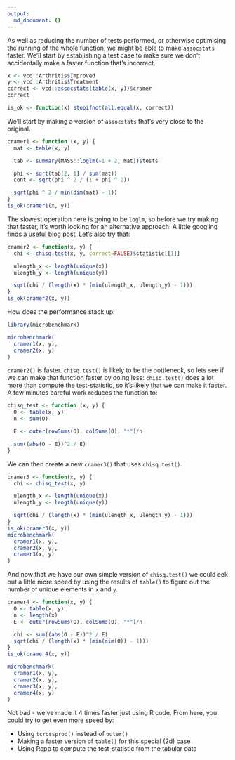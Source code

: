 ```yaml
---
output:
  md_document: {}
---
```


As well as reducing the number of tests performed, or otherwise optimising the running of the whole function, we might be able to make `assocstats` faster. We'll start by establishing a test case to make sure we don't accidentally make a faster function that's incorrect.

```r
x <- vcd::Arthritis$Improved
y <- vcd::Arthritis$Treatment
correct <- vcd::assocstats(table(x, y))$cramer
correct

is_ok <- function(x) stopifnot(all.equal(x, correct))
```

We'll start by making a version of `assocstats` that's very close to the original.

```r
cramer1 <- function (x, y) {
  mat <- table(x, y)

  tab <- summary(MASS::loglm(~1 + 2, mat))$tests

  phi <- sqrt(tab[2, 1] / sum(mat))
  cont <- sqrt(phi ^ 2 / (1 + phi ^ 2))

  sqrt(phi ^ 2 / min(dim(mat) - 1))
}
is_ok(cramer1(x, y))
```

The slowest operation here is going to be `loglm`, so before we try making that faster, it's worth looking for an alternative approach. A little googling finds [a useful blog post](http://sas-and-r.blogspot.com/2011/06/example-839-calculating-cramers-v.html). Let's also try that:

```r
cramer2 <- function(x, y) {
  chi <- chisq.test(x, y, correct=FALSE)$statistic[[1]]

  ulength_x <- length(unique(x))
  ulength_y <- length(unique(y))

  sqrt(chi / (length(x) * (min(ulength_x, ulength_y) - 1)))
}
is_ok(cramer2(x, y))
```

How does the performance stack up:

```r
library(microbenchmark)

microbenchmark(
  cramer1(x, y),
  cramer2(x, y)
)
```

`cramer2()` is faster. `chisq.test()` is likely to be the bottleneck, so lets see if we can make that function faster by doing less: `chisq.test()` does a lot more than compute the test-statistic, so it's likely that we can make it faster. A few minutes careful work reduces the function to:

```r
chisq_test <- function (x, y) {
  O <- table(x, y)
  n <- sum(O)

  E <- outer(rowSums(O), colSums(O), "*")/n

  sum((abs(O - E))^2 / E)
}
```

We can then create a new `cramer3()` that uses `chisq.test()`.

```r
cramer3 <- function(x, y) {
  chi <- chisq_test(x, y)

  ulength_x <- length(unique(x))
  ulength_y <- length(unique(y))

  sqrt(chi / (length(x) * (min(ulength_x, ulength_y) - 1)))
}
is_ok(cramer3(x, y))
microbenchmark(
  cramer1(x, y),
  cramer2(x, y),
  cramer3(x, y)
)
```

And now that we have our own simple version of `chisq.test()` we could eek out a little more speed by using the results of `table()` to figure out the number of unique elements in `x` and `y`.

```r
cramer4 <- function(x, y) {
  O <- table(x, y)
  n <- length(x)
  E <- outer(rowSums(O), colSums(O), "*")/n

  chi <- sum((abs(O - E))^2 / E)
  sqrt(chi / (length(x) * (min(dim(O)) - 1)))
}
is_ok(cramer4(x, y))

microbenchmark(
  cramer1(x, y),
  cramer2(x, y),
  cramer3(x, y),
  cramer4(x, y)
)

```

Not bad - we've made it 4 times faster just using R code. From here, you could try to get even more speed by:

* Using `tcrossprod()` instead of `outer()`
* Making a faster version of `table()` for this special (2d) case
* Using Rcpp to compute the test-statistic from the tabular data
